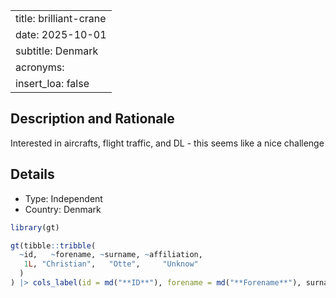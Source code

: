 
---
title: brilliant-crane
date: 2025-10-01
subtitle: Denmark
acronyms:
  insert_loa: false
---

## Description and Rationale

Interested in aircrafts, flight traffic, and DL - this seems like a nice challenge

## Details

* Type: Independent
* Country: Denmark

```r
library(gt)

gt(tibble::tribble(
  ~id,   ~forename, ~surname, ~affiliation,
   1L, "Christian",   "Otte",     "Unknow"
  )
) |> cols_label(id = md("**ID**"), forename = md("**Forename**"), surname ~ md("**Surname**"), affiliation ~ md("**Affiliation**"))
```
